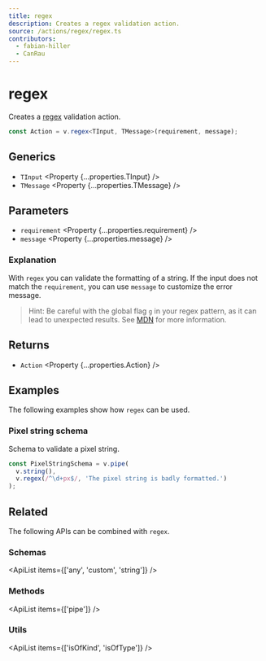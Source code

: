 ```yaml
---
title: regex
description: Creates a regex validation action.
source: /actions/regex/regex.ts
contributors:
  - fabian-hiller
  - CanRau
---
```



# regex

Creates a [regex](https://en.wikipedia.org/wiki/Regular_expression) validation action.

```ts
const Action = v.regex<TInput, TMessage>(requirement, message);
```

## Generics

- `TInput` <Property {...properties.TInput} />
- `TMessage` <Property {...properties.TMessage} />

## Parameters

- `requirement` <Property {...properties.requirement} />
- `message` <Property {...properties.message} />

### Explanation

With `regex` you can validate the formatting of a string. If the input does not match the `requirement`, you can use `message` to customize the error message.

> Hint: Be careful with the global flag `g` in your regex pattern, as it can lead to unexpected results. See [MDN](https://developer.mozilla.org/en-US/docs/Web/JavaScript/Reference/Global_Objects/RegExp/test#using_test_on_a_regex_with_the_global_flag) for more information.

## Returns

- `Action` <Property {...properties.Action} />

## Examples

The following examples show how `regex` can be used.

### Pixel string schema

Schema to validate a pixel string.

```ts
const PixelStringSchema = v.pipe(
  v.string(),
  v.regex(/^\d+px$/, 'The pixel string is badly formatted.')
);
```

## Related

The following APIs can be combined with `regex`.

### Schemas

<ApiList items={['any', 'custom', 'string']} />

### Methods

<ApiList items={['pipe']} />

### Utils

<ApiList items={['isOfKind', 'isOfType']} />
